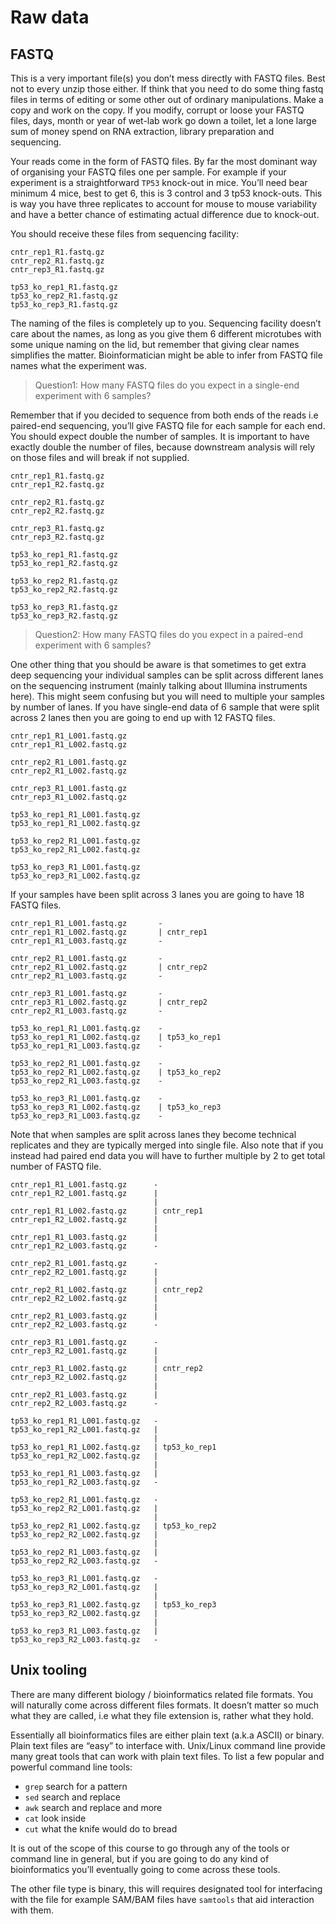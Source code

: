 # Raw data

## FASTQ

This is a very important file(s) you don't mess directly with FASTQ files. Best not to every unzip those either. If think that you need to do some thing fastq files in terms of editing or some other out of ordinary manipulations. Make a copy and work on the copy. If you modify, corrupt or loose your FASTQ files, days, month or year of wet-lab work go down a toilet, let a lone large sum of money spend on RNA extraction, library preparation and sequencing.

Your reads come in the form of FASTQ files. By far the most dominant way of organising your FASTQ files one per sample. For example if your experiment is a straightforward `TP53` knock-out in mice. You'll need bear minimum 4 mice, best to get 6, this is 3 control and 3 tp53 knock-outs. This is way you have three replicates to account for mouse to mouse variability and have a better chance of estimating actual difference due to knock-out.

You should receive these files from sequencing facility:

```
cntr_rep1_R1.fastq.gz
cntr_rep2_R1.fastq.gz
cntr_rep3_R1.fastq.gz

tp53_ko_rep1_R1.fastq.gz
tp53_ko_rep2_R1.fastq.gz
tp53_ko_rep3_R1.fastq.gz
```

The naming of the files is completely up to you. Sequencing facility doesn't care about the names, as long as you give them 6 different microtubes with some unique naming on the lid, but remember that giving clear names simplifies the matter. Bioinformatician might be able to infer from FASTQ file names what the experiment was.

> Question1: How many FASTQ files do you expect in a single-end experiment with 6 samples?

Remember that if you decided to sequence from both ends of the reads i.e paired-end sequencing, you'll give FASTQ file for each sample for each end. You should expect double the number of samples. It is important to have exactly double the number of files, because downstream analysis will rely on those files and will break if not supplied.

```
cntr_rep1_R1.fastq.gz 
cntr_rep1_R2.fastq.gz

cntr_rep2_R1.fastq.gz
cntr_rep2_R2.fastq.gz

cntr_rep3_R1.fastq.gz
cntr_rep3_R2.fastq.gz

tp53_ko_rep1_R1.fastq.gz
tp53_ko_rep1_R2.fastq.gz

tp53_ko_rep2_R1.fastq.gz
tp53_ko_rep2_R2.fastq.gz

tp53_ko_rep3_R1.fastq.gz
tp53_ko_rep3_R2.fastq.gz
```

> Question2: How many FASTQ files do you expect in a paired-end experiment with 6 samples?

One other thing that you should be aware is that sometimes to get extra deep sequencing your individual samples can be split across different lanes on the sequencing instrument (mainly talking about Illumina instruments here). This might seem confusing but you will need to multiple your samples by number of lanes. If you have single-end data of 6 sample that were split across 2 lanes then you are going to end up with 12 FASTQ files.

```
cntr_rep1_R1_L001.fastq.gz
cntr_rep1_R1_L002.fastq.gz

cntr_rep2_R1_L001.fastq.gz
cntr_rep2_R1_L002.fastq.gz

cntr_rep3_R1_L001.fastq.gz
cntr_rep3_R1_L002.fastq.gz

tp53_ko_rep1_R1_L001.fastq.gz
tp53_ko_rep1_R1_L002.fastq.gz

tp53_ko_rep2_R1_L001.fastq.gz
tp53_ko_rep2_R1_L002.fastq.gz

tp53_ko_rep3_R1_L001.fastq.gz
tp53_ko_rep3_R1_L002.fastq.gz
```

If your samples have been split across 3 lanes you are going to have 18 FASTQ files.

```
cntr_rep1_R1_L001.fastq.gz       -
cntr_rep1_R1_L002.fastq.gz       | cntr_rep1
cntr_rep1_R1_L003.fastq.gz       -

cntr_rep2_R1_L001.fastq.gz       -
cntr_rep2_R1_L002.fastq.gz       | cntr_rep2
cntr_rep2_R1_L003.fastq.gz       -

cntr_rep3_R1_L001.fastq.gz       -
cntr_rep3_R1_L002.fastq.gz       | cntr_rep2
cntr_rep2_R1_L003.fastq.gz       -

tp53_ko_rep1_R1_L001.fastq.gz    -
tp53_ko_rep1_R1_L002.fastq.gz    | tp53_ko_rep1
tp53_ko_rep1_R1_L003.fastq.gz    -

tp53_ko_rep2_R1_L001.fastq.gz    -
tp53_ko_rep2_R1_L002.fastq.gz    | tp53_ko_rep2
tp53_ko_rep2_R1_L003.fastq.gz    -

tp53_ko_rep3_R1_L001.fastq.gz    -
tp53_ko_rep3_R1_L002.fastq.gz    | tp53_ko_rep3
tp53_ko_rep3_R1_L003.fastq.gz    -
```

Note that when samples are split across lanes they become technical replicates and they are typically merged into single file. Also note that if you instead had paired end data you will have to further multiple by 2 to get total number of FASTQ file. 

```
cntr_rep1_R1_L001.fastq.gz      -
cntr_rep1_R2_L001.fastq.gz      |
                                |
cntr_rep1_R1_L002.fastq.gz      | cntr_rep1
cntr_rep1_R2_L002.fastq.gz      |
                                |
cntr_rep1_R1_L003.fastq.gz      |
cntr_rep1_R2_L003.fastq.gz      -

cntr_rep2_R1_L001.fastq.gz      -
cntr_rep2_R2_L001.fastq.gz      |
                                |
cntr_rep2_R1_L002.fastq.gz      | cntr_rep2
cntr_rep2_R2_L002.fastq.gz      |
                                |
cntr_rep2_R1_L003.fastq.gz      |
cntr_rep2_R2_L003.fastq.gz      -

cntr_rep3_R1_L001.fastq.gz      -
cntr_rep3_R2_L001.fastq.gz      |
                                |
cntr_rep3_R1_L002.fastq.gz      | cntr_rep2
cntr_rep3_R2_L002.fastq.gz      |
                                |
cntr_rep2_R1_L003.fastq.gz      |
cntr_rep2_R2_L003.fastq.gz      -

tp53_ko_rep1_R1_L001.fastq.gz   -
tp53_ko_rep1_R2_L001.fastq.gz   |
                                |
tp53_ko_rep1_R1_L002.fastq.gz   | tp53_ko_rep1
tp53_ko_rep1_R2_L002.fastq.gz   |
                                |
tp53_ko_rep1_R1_L003.fastq.gz   |
tp53_ko_rep1_R2_L003.fastq.gz   -

tp53_ko_rep2_R1_L001.fastq.gz   -
tp53_ko_rep2_R2_L001.fastq.gz   |
                                |
tp53_ko_rep2_R1_L002.fastq.gz   | tp53_ko_rep2
tp53_ko_rep2_R2_L002.fastq.gz   |
                                |
tp53_ko_rep2_R1_L003.fastq.gz   |
tp53_ko_rep2_R2_L003.fastq.gz   -

tp53_ko_rep3_R1_L001.fastq.gz   -
tp53_ko_rep3_R2_L001.fastq.gz   |
                                |
tp53_ko_rep3_R1_L002.fastq.gz   | tp53_ko_rep3
tp53_ko_rep3_R2_L002.fastq.gz   |
                                |
tp53_ko_rep3_R1_L003.fastq.gz   |
tp53_ko_rep3_R2_L003.fastq.gz   -
```

## Unix tooling

There are many different biology / bioinformatics related file formats. You will naturally come across different files
formats. It doesn't matter so much what they are called, i.e what they file extension is, rather what they hold. 

Essentially all bioinformatics files are either plain text (a.k.a ASCII) or binary. Plain text files are "easy" to interface with. Unix/Linux command line provide many great tools that can work with plain text files. To list a few popular and powerful command line tools:

- `grep` search for a pattern
- `sed` search and replace
- `awk` search and replace and more
- `cat` look inside
- `cut` what the knife would do to bread

It is out of the scope of this course to go through any of the tools or command line in general, but if you are going to do any kind of bioinformatics you'll eventually going to come across these tools.

The other file type is binary, this will requires designated tool for interfacing with the file for example SAM/BAM files have `samtools` that aid interaction with them.


